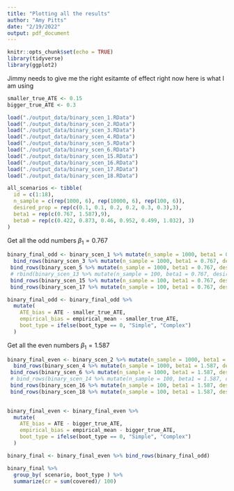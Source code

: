 ```yaml
---
title: "Plotting all the results"
author: "Amy Pitts"
date: "2/19/2022"
output: pdf_document
---
```


```r
knitr::opts_chunk$set(echo = TRUE)
library(tidyverse)
library(ggplot2)
```

Jimmy needs to give me the right esitamte of effect right now here is what I am using 
```r
smaller_true_ATE <- 0.15
bigger_true_ATE <- 0.3
```


```r
load("./output_data/binary_scen_1.RData")
load("./output_data/binary_scen_2.RData")
load("./output_data/binary_scen_3.RData")
load("./output_data/binary_scen_4.RData")
load("./output_data/binary_scen_5.RData")
load("./output_data/binary_scen_6.RData")
load("./output_data/binary_scen_15.RData")
load("./output_data/binary_scen_16.RData")
load("./output_data/binary_scen_17.RData")
load("./output_data/binary_scen_18.RData")
```

```r
all_scenarios <- tibble(
  id = c(1:18),
  n_sample = c(rep(1000, 6), rep(10000, 6), rep(100, 6)),
  desired_prop = rep(c(0.1, 0.1, 0.2, 0.2, 0.3, 0.3),3),
  beta1 = rep(c(0.767, 1.587),9),
  beta0 = rep(c(0.422, 0.873, 0.46, 0.952, 0.499, 1.032), 3)
)
```


Get all the odd numbers $\beta_1 = 0.767$
```r
binary_final_odd <- binary_scen_1 %>% mutate(n_sample = 1000, beta1 = 0.767, desired_prop = 0.1) %>% 
  bind_rows(binary_scen_3 %>% mutate(n_sample = 1000, beta1 = 0.767, desired_prop = 0.2)) %>%
 bind_rows(binary_scen_5 %>% mutate(n_sample = 1000, beta1 = 0.767, desired_prop = 0.3)) %>%
 # rbind(binary_scen_13 %>% mutate(n_sample = 100, beta1 = 0.767, desired_prop = 0.1)) %>%
 bind_rows(binary_scen_15 %>% mutate(n_sample = 100, beta1 = 0.767, desired_prop = 0.2)) %>%
 bind_rows(binary_scen_17 %>% mutate(n_sample = 100, beta1 = 0.767, desired_prop = 0.3))

binary_final_odd <- binary_final_odd %>% 
  mutate(
    ATE_bias = ATE - smaller_true_ATE,
    empirical_bias = empirical_mean - smaller_true_ATE,
    boot_type = ifelse(boot_type == 0, "Simple", "Complex")
  ) 
```

Get all the even numbers $\beta_1 = 1.587$
```r
binary_final_even <- binary_scen_2 %>% mutate(n_sample = 1000, beta1 = 1.587, desired_prop = 0.1) %>% 
  bind_rows(binary_scen_4 %>% mutate(n_sample = 1000, beta1 = 1.587, desired_prop = 0.2)) %>%
 bind_rows(binary_scen_6 %>% mutate(n_sample = 1000, beta1 = 1.587, desired_prop = 0.3)) %>%
 # bind_rows(binary_scen_14 %>% mutate(n_sample = 100, beta1 = 1.587, desired_prop = 0.1)) %>%
 bind_rows(binary_scen_16 %>% mutate(n_sample = 100, beta1 = 1.587, desired_prop = 0.2)) %>%
 bind_rows(binary_scen_18 %>% mutate(n_sample = 100, beta1 = 1.587, desired_prop = 0.3))
 

binary_final_even <- binary_final_even %>% 
  mutate(
    ATE_bias = ATE - bigger_true_ATE,
    empirical_bias = empirical_mean - bigger_true_ATE,
    boot_type = ifelse(boot_type == 0, "Simple", "Complex")
  ) 
```


```r
binary_final <- binary_final_even %>% bind_rows(binary_final_odd)
```


```r
binary_final %>%
  group_by( scenario, boot_type ) %>%
  summarize(cr = sum(covered)/ 100) 
```




